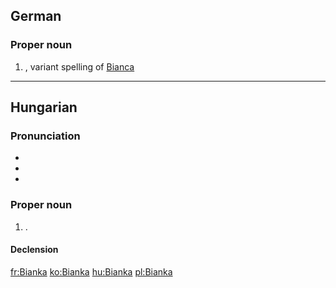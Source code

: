 ==German==

===Proper noun===
{{head|de|proper noun}}

# {{given name|female|lang=de}}, variant spelling of [[Bianca]]

----

==Hungarian==
{{wikipedia|lang=hu}}

===Pronunciation===
* {{IPA|/ˈbijɒnkɒ/|lang=hu}}
* {{audio|Hu-Bianka.ogg|Audio}}
* {{hyphenation|Bi|an|ka|lang=hu}}

===Proper noun===
{{head|hu|proper noun}}

# {{given name|female|lang=hu}}.

====Declension====
{{hu-decl-k-back|Biank|á}}{{hu-pos-tok|Bianká}}

[[fr:Bianka]]
[[ko:Bianka]]
[[hu:Bianka]]
[[pl:Bianka]]